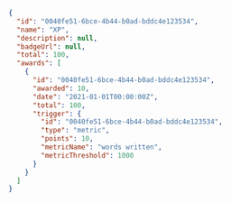 ```json Response [expandable]
{
  "id": "0040fe51-6bce-4b44-b0ad-bddc4e123534",
  "name": "XP",
  "description": null,
  "badgeUrl": null,
  "total": 100,
  "awards": [
    {
      "id": "0040fe51-6bce-4b44-b0ad-bddc4e123534",
      "awarded": 10,
      "date": "2021-01-01T00:00:00Z",
      "total": 100,
      "trigger": {
        "id": "0040fe51-6bce-4b44-b0ad-bddc4e123534",
        "type": "metric",
        "points": 10,
        "metricName": "words written",
        "metricThreshold": 1000
      }
    }
  ]
}
```
